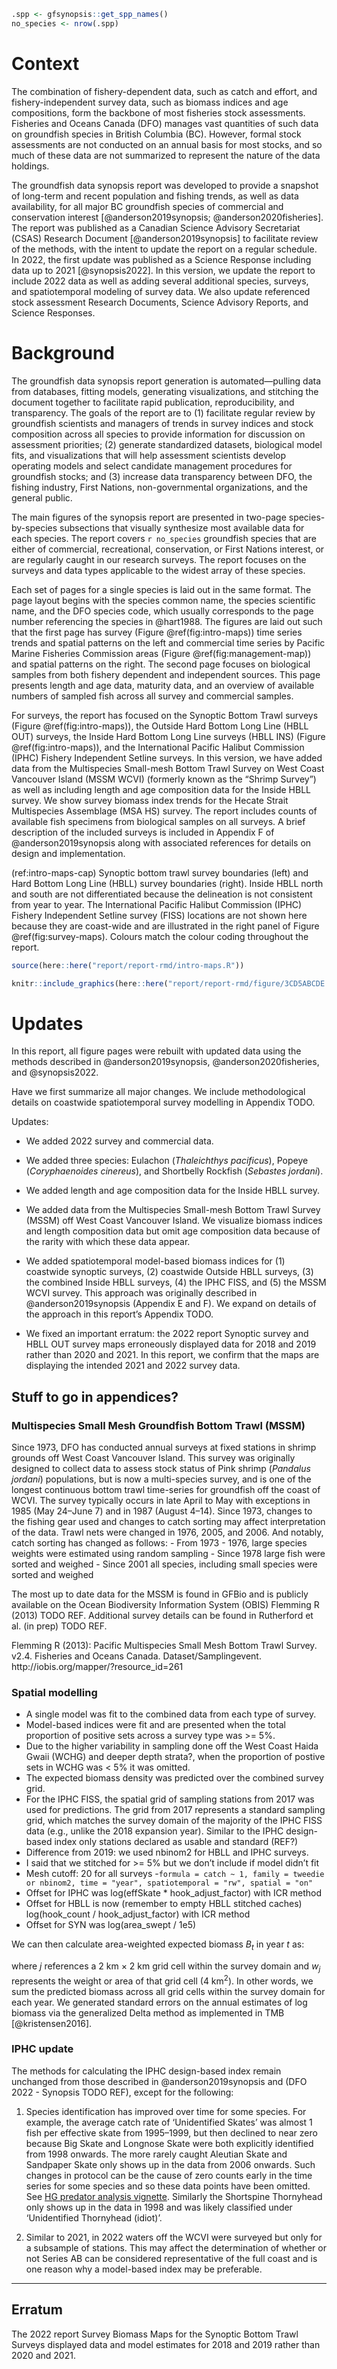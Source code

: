 ```r
.spp <- gfsynopsis::get_spp_names()
no_species <- nrow(.spp)
```

# Context {#sec:context}

The combination of fishery-dependent data, such as catch and effort, and fishery-independent survey data, such as biomass indices and age compositions, form the backbone of most fisheries stock assessments.
Fisheries and Oceans Canada (DFO) manages vast quantities of such data on groundfish species in British Columbia (BC).
However, formal stock assessments are not conducted on an annual basis for most stocks, and so much of these data are not summarized to represent the nature of the data holdings.

The groundfish data synopsis report was developed to provide a snapshot of long-term and recent population and fishing trends, as well as data availability, for all major BC groundfish species of commercial and conservation interest [@anderson2019synopsis; @anderson2020fisheries].
The report was published as a Canadian Science Advisory Secretariat (CSAS) Research Document [@anderson2019synopsis] to facilitate review of the methods, with the intent to update the report on a regular schedule.
In 2022, the first update was published as a Science Response including data up to 2021 [@synopsis2022].
In this version, we update the report to include 2022 data as well as adding several additional species, surveys, and spatiotemporal modeling of survey data. We also update referenced stock assessment Research Documents, Science Advisory Reports, and Science Responses.

# Background {#sec:background}

The groundfish data synopsis report generation is automated---pulling data from databases, fitting models, generating visualizations, and stitching the document together to facilitate rapid publication, reproducibility, and transparency.
The goals of the report are to
(1) facilitate regular review by groundfish
scientists and managers of trends in survey indices and stock composition
across all species to provide information for discussion on assessment
priorities;
(2) generate standardized datasets, biological model fits, and visualizations that will help assessment scientists develop operating models and select candidate management procedures for groundfish stocks; and
(3) increase data transparency between DFO, the fishing industry, First Nations, non-governmental organizations, and the general public.

The main figures of the synopsis report are presented in two-page species-by-species subsections that visually synthesize most available data for each species.
The report covers `r no_species` groundfish species that are either of commercial, recreational, conservation, or First Nations interest, or are regularly caught in our research surveys.
The report focuses on the surveys and data types applicable to the widest array of these species.

Each set of pages for a single species is laid out in the same format.
The page layout begins with the species common name, the species scientific name, and the DFO species code, which usually corresponds to the page number referencing the species in @hart1988.
The figures are laid out such that the first page has survey (Figure \@ref(fig:intro-maps)) time series trends and spatial patterns on the left and commercial time series by Pacific Marine Fisheries Commission areas (Figure \@ref(fig:management-map)) and spatial patterns on the right.
The second page focuses on biological samples from both fishery dependent and independent sources.
This page presents length and age data, maturity data, and an overview of available numbers of sampled fish across all survey and commercial samples.

For surveys, the report has focused on the Synoptic Bottom Trawl surveys (Figure \@ref(fig:intro-maps)), the Outside Hard Bottom Long Line (HBLL OUT) surveys, the Inside Hard Bottom Long Line surveys (HBLL INS) (Figure \@ref(fig:intro-maps)), and the International Pacific Halibut Commission (IPHC) Fishery Independent Setline surveys.
In this version, we have added data from the Multispecies Small-mesh Bottom Trawl Survey on West Coast Vancouver Island (MSSM WCVI) (formerly known as the "Shrimp Survey") as well as including length and age composition data for the Inside HBLL survey.
We show survey biomass index trends for the Hecate Strait Multispecies Assemblage (MSA HS) survey.
The report includes counts of available fish specimens from biological samples on all surveys.
A brief description of the included surveys is included in Appendix F of @anderson2019synopsis along with associated references for details on design and implementation.

(ref:intro-maps-cap) Synoptic bottom trawl survey boundaries (left) and Hard Bottom Long Line (HBLL) survey boundaries (right). 
Inside HBLL north and south are not differentiated because the delineation is not consistent from year to year. 
The International Pacific Halibut Commission (IPHC) Fishery Independent Setline survey (FISS) locations are not shown here because they are coast-wide and are illustrated in the right panel of Figure \@ref(fig:survey-maps).
Colours match the colour coding throughout the report.

<!-- TODO HBLL INS MAP?? -->

```r
source(here::here("report/report-rmd/intro-maps.R"))
```

```r
knitr::include_graphics(here::here("report/report-rmd/figure/3CD5ABCDE.png"), dpi = NA)
```

# Updates {#sec:update}

In this report, all figure pages were rebuilt with updated data using the methods described in @anderson2019synopsis, @anderson2020fisheries, and @synopsis2022.

Have we first summarize all major changes. We include methodological details on coastwide spatiotemporal survey modelling in Appendix TODO.

Updates:

* We added 2022 survey and commercial data.

* We added three species: Eulachon (*Thaleichthys pacificus*), Popeye (*Coryphaenoides cinereus*), and Shortbelly Rockfish (*Sebastes jordani*).

* We added length and age composition data for the Inside HBLL survey.

* We added data from the Multispecies Small-mesh Bottom Trawl Survey (MSSM) off West Coast Vancouver Island. We visualize biomass indices and length composition data but omit age composition data because of the rarity with which these data appear.

* We added spatiotemporal model-based biomass indices for (1) coastwide synoptic surveys, (2) coastwide Outside HBLL surveys, (3) the combined Inside HBLL surveys, (4) the IPHC FISS, and (5) the MSSM WCVI survey. This approach was originally described in @anderson2019synopsis (Appendix E and F). We expand on details of the approach in this report's Appendix TODO.

* We fixed an important erratum: the 2022 report Synoptic survey and HBLL OUT survey maps erroneously displayed data for 2018 and 2019 rather than 2020 and 2021. In this report, we confirm that the maps are displaying the intended 2021 and 2022 survey data.


## Stuff to go in appendices?

### Multispecies Small Mesh Groundfish Bottom Trawl (MSSM)

Since 1973, DFO has conducted annual surveys at fixed stations in shrimp grounds off West Coast Vancouver Island.
This survey was originally designed to collect data to assess stock status of Pink shrimp (*Pandalus jordani*) populations, but is now a multi-species survey, and is one of the longest continuous bottom trawl time-series for groundfish off the coast of WCVI.
The survey typically occurs in late April to May with exceptions in 1985 (May 24--June 7) and in 1987 (August 4--14).
Since 1973, changes to the fishing gear used and changes to catch sorting may affect interpretation of the data.
Trawl nets were changed in 1976, 2005, and 2006. And notably, catch sorting has changed as follows:
  - From 1973 - 1976, large species weights were estimated using random sampling
  - Since 1978 large fish were sorted and weighed
  - Since 2001 all species, including small species were sorted and weighed

The most up to date data for the MSSM is found in GFBio and is publicly available on the Ocean Biodiversity Information System (OBIS) Flemming R (2013) TODO REF. Additional survey details can be found in Rutherford et al. (in prep) TODO REF.

Flemming R (2013): Pacific Multispecies Small Mesh Bottom Trawl Survey. v2.4. Fisheries and Oceans Canada. Dataset/Samplingevent. http://iobis.org/mapper/?resource_id=261


<!-- TODO: update table 1 -->

### Spatial modelling

- A single model was fit to the combined data from each type of survey.
- Model-based indices were fit and are presented when the total proportion of positive sets across a survey type was >= 5%.
- Due to the higher variability in sampling done off the West Coast Haida Gwaii (WCHG) and deeper depth strata?, when the proportion of postive sets in WCHG was < 5% it was omitted.
- The expected biomass density was predicted over the combined survey grid.
- For the IPHC FISS, the spatial grid of sampling stations from 2017 was used for predictions. The grid from 2017 represents a standard sampling grid, which matches the survey domain of the majority of the IPHC FISS data (e.g., unlike the 2018 expansion year). Similar to the IPHC design-based index only stations declared as usable and standard (REF?)
- Difference from 2019: we used nbinom2 for HBLL and IPHC surveys.
- I said that we stitched for >= 5% but we don't include if model didn't fit
- Mesh cutoff: 20 for all surveys
-`formula = catch ~ 1, family = tweedie or nbinom2, time = "year", spatiotemporal = "rw", spatial = "on"`
- Offset for IPHC was log(effSkate * hook_adjust_factor) with ICR method
- Offset for HBLL is now (remember to empty HBLL stitched caches) log(hook_count / hook_adjust_factor) with ICR method
- Offset for SYN was log(area_swept / 1e5)

<!-- From 999-survey-index.Rmd -->
We can then calculate area-weighted expected biomass $B_t$ in year $t$ as:
\begin{equation}
B_t = \sum_{j = 1}^{n_j}
  w_j \cdot \exp \left( \bm{X}_{j,t} \bm{\beta} + \omega_j + \epsilon_{j,t} \right),
\end{equation}

where $j$ references a 2 km $\times$ 2 km grid cell within the survey domain
and $w_j$ represents the weight or area of that grid cell (4 km^2^). 
In other words, we sum the predicted biomass
across all grid cells within the survey domain for each year. We generated
standard errors on the annual estimates of log biomass via the generalized
Delta method as implemented in TMB [@kristensen2016].

### IPHC update

The methods for calculating the IPHC design-based index remain unchanged from those described in @anderson2019synopsis and (DFO 2022 - Synopsis TODO REF), except for the following:

1. Species identification has improved over time for some species. For example, the average catch rate of 'Unidentified Skates' was almost 1 fish per effective skate from 1995–1999, but then declined to near zero because Big Skate and Longnose Skate were both explicitly identified from 1998 onwards. The more rarely caught Aleutian Skate and Sandpaper Skate only shows up in the data from 2006 onwards. Such changes in protocol can be the cause of zero counts early in the time series for some species and so these data points have been omitted. See [HG predator analysis vignette](http://htmlpreview.github.io/?https://github.com/pbs-assess/gfiphc/blob/master/vignettes/analysis_for_HG_herring_predators.html). Similarly the Shortspine Thornyhead only shows up in the data in 1998 and was likely classified under 'Unidentified Thornyhead (idiot)'.

2. Similar to 2021, in 2022 waters off the WCVI were surveyed but only for a subsample of stations. This may affect the determination of whether or not Series AB can be considered representative of the full coast and is one reason why a model-based index may be preferable.

---

## Erratum

The 2022 report Survey Biomass Maps for the Synoptic Bottom Trawl Surveys displayed data and model estimates for 2018 and 2019 rather than 2020 and 2021.
